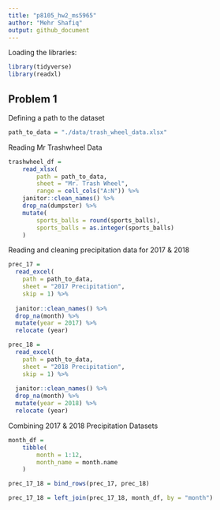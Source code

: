 ```yaml
---
title: "p8105_hw2_ms5965"
author: "Mehr Shafiq"
output: github_document
---
```


Loading the libraries:

```r
library(tidyverse)
library(readxl)
```

## Problem 1

Defining a path to the dataset

```r
path_to_data = "./data/trash_wheel_data.xlsx"
```

Reading Mr Trashwheel Data

```r
trashwheel_df = 
	read_xlsx(
		path = path_to_data,
		sheet = "Mr. Trash Wheel",
		range = cell_cols("A:N")) %>% 
	janitor::clean_names() %>% 
	drop_na(dumpster) %>% 
	mutate(
		sports_balls = round(sports_balls),
		sports_balls = as.integer(sports_balls)
	)
```
Reading and cleaning precipitation data for 2017 & 2018

```r
prec_17 = 
  read_excel(
    path = path_to_data,
    sheet = "2017 Precipitation",
    skip = 1) %>% 
  
  janitor::clean_names() %>% 
  drop_na(month) %>% 
  mutate(year = 2017) %>% 
  relocate (year)

prec_18 = 
  read_excel(
    path = path_to_data,
    sheet = "2018 Precipitation",
    skip = 1) %>% 
  
  janitor::clean_names() %>% 
  drop_na(month) %>% 
  mutate(year = 2018) %>% 
  relocate (year)
```

Combining 2017 & 2018 Precipitation Datasets

```r
month_df = 
	tibble(
		month = 1:12,
		month_name = month.name
	)

prec_17_18 = bind_rows(prec_17, prec_18) 

prec_17_18 = left_join(prec_17_18, month_df, by = "month")
```



